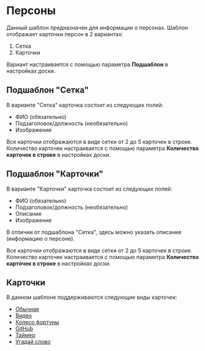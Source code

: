 
# Персоны
<HasAi></HasAi>

Данный шаблон предназначен для информации о персонах. Шаблон отображает карточки персон в 2 вариантах:
1. Сетка
2. Карточки

Вариант настраивается с помощью параметра **Подшаблон** в настройках доски.

## Подшаблон "Сетка"
В варианте "Сетка" карточка состоит из следующих полей:
- ФИО (обязательно)
- Подзаголовок/должность (необязательно)
- Изображение

Все карточки отображаются в виде сетки от 2 до 5 карточек в строке. Количество карточек настраивается с помощью параметра **Количество карточек в строке** в настройках доски.

## Подшаблон "Карточки"
В варианте "Карточки" карточка состоит из следующих полей:
- ФИО (обязательно)
- Подзаголовок/должность (необязательно)
- Описание
- Изображение

В отличии от подшаблона "Сетка", здесь можно указать описание (информацию о персоне).

Все карточки отображаются в виде сетки от 2 до 5 карточек в строке. Количество карточек настраивается с помощью параметра **Количество карточек в строке** в настройках доски.

## Карточки
В данном шаблоне поддерживаются следующие виды карточек:
- [Обычная](/cards/default)
- [Видео](/cards/video)
- [Колесо фортуны](/cards/fortune)
- [GitHub](/cards/github)
- [Таймер](/cards/timer)
- [Угадай слово](/cards/word)